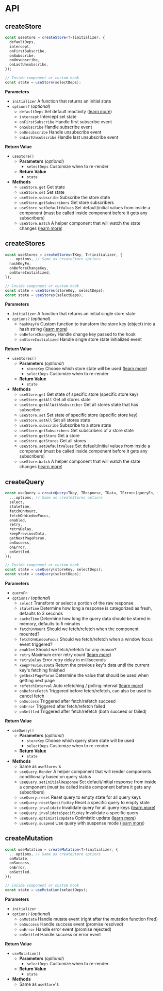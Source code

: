 # API

## createStore

```ts
const useStore = createStore<T>(initializer, {
  defaultDeps,
  intercept,
  onFirstSubscribe,
  onSubscribe,
  onUnsubscribe,
  onLastUnsubscribe,
});

// Inside component or custom hook
const state = useStore(selectDeps);
```

**Parameters**

<div className="[&_ul]:text-sm">

- `initializer` A function that returns an initial state
- `options?` (_optional_)
  - `defaultDeps` Set default reactivity ([learn more](/docs/store/introduction#set-default-reactivity))
  - `intercept` Intercept set state
  - `onFirstSubscribe` Handle first subscribe event
  - `onSubscribe` Handle subscribe event
  - `onUnsubscribe` Handle unsubscribe event
  - `onLastUnsubscribe` Handle last unsubscribe event

</div>

**Return Value**

<div className="[&_ul_ul]:text-sm">

- `useStore()`
  - **Parameters** (_optional_)
    - `selectDeps` Customize when to re-render
  - **Return Value**
    - `state`
- **Methods**
  - `useStore.get` Get state
  - `useStore.set` Set state
  - `useStore.subscribe` Subscribe the store state
  - `useStore.getSubscribers` Get store subscribers
  - `useStore.setDefaultValues` Set default/initial values from inside a component (must be called inside component before it gets any subscribers)
  - `useStore.Watch` A helper component that will watch the state changes ([learn more](/docs/store/watch-component))

</div>

## createStores

```ts
const useStores = createStores<TKey, T>(initializer, {
  ...options, // Same as createStore options
  hashKeyFn,
  onBeforeChangeKey,
  onStoreInitialized,
});

// Inside component or custom hook
const state = useStores(storeKey, selectDeps);
const state = useStores(selectDeps);
```

**Parameters**

<div className="[&_ul]:text-sm">

- `initializer` A function that returns an initial single store state
- `options?` (_optional_)
  - `hashKeyFn` Custom function to transform the store key (object) into a hash string ([learn more](/docs/stores/introduction#store-key))
  - `onBeforeChangeKey` Handle change key passed to the hook
  - `onStoreInitialized` Handle single store state initialized event

</div>

**Return Value**

<div className="[&_ul_ul]:text-sm">

- `useStores()`
  - **Parameters** (_optional_)
    - `storeKey` Choose which store state will be used ([learn more](/docs/stores/introduction#store-key))
    - `selectDeps` Customize when to re-render
  - **Return Value**
    - `state`
- **Methods**
  - `useStore.get` Get state of specific store (specific store key)
  - `useStore.getAll` Get all stores state
  - `useStore.getAllWithSubscriber` Get all stores state that has subscriber
  - `useStore.set` Set state of specific store (specific store key)
  - `useStore.setAll` Set all stores state
  - `useStore.subscribe` Subscribe to a store state
  - `useStore.getSubscribers` Get subscribers of a store state
  - `useStore.getStore` Get a store
  - `useStore.getStores` Get all stores
  - `useStore.setDefaultValues` Set default/initial values from inside a component (must be called inside component before it gets any subscribers)
  - `useStore.Watch` A helper component that will watch the state changes ([learn more](/docs/store/watch-component))

</div>

## createQuery

```ts
const useQuery = createQuery<TKey, TResponse, TData, TError>(queryFn, {
  ...options, // Same as createStores options
  select,
  staleTime,
  fetchOnMount,
  fetchOnWindowFocus,
  enabled,
  retry,
  retryDelay,
  keepPreviousData,
  getNextPageParam,
  onSuccess,
  onError,
  onSettled,
});

// Inside component or custom hook
const state = useQuery(storeKey, selectDeps);
const state = useQuery(selectDeps);
```

**Parameters**

<div className="[&_ul]:text-sm">

- `queryFn`
- `options?` (_optional_)
  - `select` Transform or select a portion of the raw response
  - `staleTime` Determine how long a response is categorized as fresh, defaults to 3 seconds
  - `cacheTime` Determine how long the query data should be stored in memory, defaults to 5 minutes
  - `fetchOnMount` Should we fetch/refetch when the component mounted?
  - `fetchOnWindowFocus` Should we fetch/refetch when a window focus event triggered?
  - `enabled` Should we fetch/refetch for any reason?
  - `retry` Maximum error retry count ([learn more](/docs/query/error-retries))
  - `retryDelay` Error retry delay in milliseconds
  - `keepPreviousData` Return the previous key's data until the current key's fetching finished
  - `getNextPageParam` Determine the value that should be used when getting next page
  - `refetchInterval` Auto refetching / polling interval ([learn more](/docs/query/polling))
  - `onBeforeFetch` Triggered before fetch/refetch, can also be used to cancel fetch
  - `onSuccess` Triggered after fetch/refetch succeed
  - `onError` Triggered after fetch/refetch failed
  - `onSettled` Triggered after fetch/refetch (both succeed or failed)

</div>

**Return Value**

<div className="[&_ul_ul]:text-sm">

- `useQuery()`
  - **Parameters** (_optional_)
    - `storeKey` Choose which query store state will be used
    - `selectDeps` Customize when to re-render
  - **Return Value**
    - `state`
- **Methods**
  - Same as `useStores`'s
  - `useQuery.Render` A helper component that will render components conditionally based on query status
  - `useQuery.setInitialResponse` Set default/initial response from inside a component (must be called inside component before it gets any subscribers)
  - `useQuery.reset` Reset query to empty state for all query keys
  - `useQuery.resetSpecificKey` Reset a specific query to empty state
  - `useQuery.invalidate` Invalidate query for all query keys ([learn more](/docs/query/query-invalidation))
  - `useQuery.invalidateSpecificKey` Invalidate a specific query
  - `useQuery.optimisticUpdate` Optimistic update ([learn more](/docs/query/optimistic-update))
  - `useQuery.suspend` Use query with suspense mode ([learn more](/docs/query/suspense))

</div>

## createMutation

```ts
const useMutation = createMutation<T>(initializer, {
  ...options, // Same as createStore options
  onMutate,
  onSuccess,
  onError,
  onSettled,
});

// Inside component or custom hook
const state = useMutation(selectDeps);
```

**Parameters**

<div className="[&_ul]:text-sm">

- `initializer`
- `options?` (_optional_)
  - `onMutate` Handle mutate event (right after the mutation function fired)
  - `onSuccess` Handle success event (promise resolved)
  - `onError` Handle error event (promise rejected)
  - `onSettled` Handle success or error event

</div>

**Return Value**

<div className="[&_ul_ul]:text-sm">

- `useMutation()`
  - **Parameters** (_optional_)
    - `selectDeps` Customize when to re-render
  - **Return Value**
    - `state`
- **Methods**
  - Same as `useStore`'s

</div>
